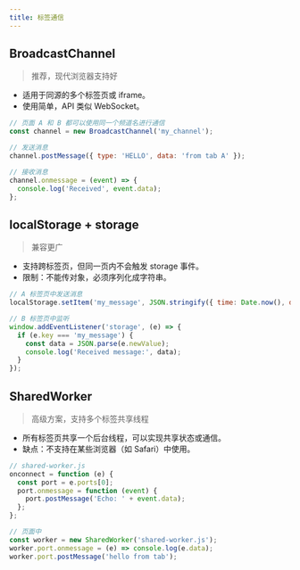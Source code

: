 ```yaml
---
title: 标签通信
---
```



## BroadcastChannel
> 推荐，现代浏览器支持好
- 适用于同源的多个标签页或 iframe。
- 使用简单，API 类似 WebSocket。

```js
// 页面 A 和 B 都可以使用同一个频道名进行通信
const channel = new BroadcastChannel('my_channel');

// 发送消息
channel.postMessage({ type: 'HELLO', data: 'from tab A' });

// 接收消息
channel.onmessage = (event) => {
  console.log('Received', event.data);
};
```

## localStorage + storage

> 兼容更广

- 支持跨标签页，但同一页内不会触发 storage 事件。
- 限制：不能传对象，必须序列化成字符串。

```js
// A 标签页中发送消息
localStorage.setItem('my_message', JSON.stringify({ time: Date.now(), data: 'hi' }));

// B 标签页中监听
window.addEventListener('storage', (e) => {
  if (e.key === 'my_message') {
    const data = JSON.parse(e.newValue);
    console.log('Received message:', data);
  }
});
```

## SharedWorker

> 高级方案，支持多个标签共享线程

- 所有标签页共享一个后台线程，可以实现共享状态或通信。
- 缺点：不支持在某些浏览器（如 Safari）中使用。

```js
// shared-worker.js
onconnect = function (e) {
  const port = e.ports[0];
  port.onmessage = function (event) {
    port.postMessage('Echo: ' + event.data);
  };
};

// 页面中
const worker = new SharedWorker('shared-worker.js');
worker.port.onmessage = (e) => console.log(e.data);
worker.port.postMessage('hello from tab');
```
